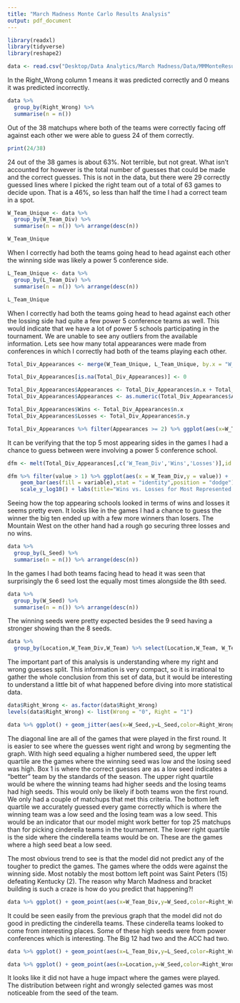 ```yaml
---
title: "March Madness Monte Carlo Results Analysis"
output: pdf_document
---
```


```r
library(readxl)
library(tidyverse)
library(reshape2)
```

```r
data <- read.csv("Desktop/Data Analytics/March Madness/Data/MMMonteResults.csv")
```

In the Right_Wrong column 1 means it was predicted correctly and 0 means it was predicted incorrectly.

```r
data %>%
  group_by(Right_Wrong) %>%
  summarise(n = n())
```

Out of the 38 matchups where both of the teams were correctly facing off against each other we were able to guess 24 of them correctly.


```r
print(24/38)
```

24 out of the 38 games is about 63%. Not terrible, but not great. What isn't accounted for however is the total number of guesses that could be made and the correct guesses. This is not in the data, but there were 29 correctly guessed lines where I picked the right team out of a total of 63 games to decide upon. That is a 46%, so less than half the time I had a correct team in a spot.

```r
W_Team_Unique <- data %>%
  group_by(W_Team_Div) %>%
  summarise(n = n()) %>% arrange(desc(n))

W_Team_Unique
```

When I correctly had both the teams going head to head against each other the winning side was likely a power 5 conference side.

```r
L_Team_Unique <- data %>%
  group_by(L_Team_Div) %>%
  summarise(n = n()) %>% arrange(desc(n))

L_Team_Unique
```

When I correctly had both the teams going head to head against each other the lossing side had quite a few power 5 conference teams as well. This would indicate that we have a lot of power 5 schools participating in the tournament. We are unable to see any outliers from the available information. Lets see how many total appearances were made from conferences in which I correctly had both of the teams playing each other.

```r
Total_Div_Appearances <- merge(W_Team_Unique, L_Team_Unique, by.x = "W_Team_Div", by.y = "L_Team_Div",all.x = TRUE,all.y = TRUE, sort = TRUE)
```

```r
Total_Div_Appearances[is.na(Total_Div_Appearances)] <- 0
```

```r
Total_Div_Appearances$Appearances <- Total_Div_Appearances$n.x + Total_Div_Appearances$n.y
Total_Div_Appearances$Appearances <- as.numeric(Total_Div_Appearances$Appearances)

Total_Div_Appearances$Wins <- Total_Div_Appearances$n.x
Total_Div_Appearances$Losses <- Total_Div_Appearances$n.y
```

```r
Total_Div_Appearances %>% filter(Appearances >= 2) %>% ggplot(aes(x=W_Team_Div,y=Appearances)) + geom_col(fill="darkblue") + labs(title = "Total Appearances by Conference in Dataset", y = "Number of Appearances", x="Conference") + scale_y_continuous(breaks=c(0,2,4,6,8))
```

It can be verifying that the top 5 most appearing sides in the games I had a chance to guess between were involving a power 5 conference school.

```r
dfm <- melt(Total_Div_Appearances[,c('W_Team_Div','Wins','Losses')],id.vars = 1)

dfm %>% filter(value > 1) %>% ggplot(aes(x = W_Team_Div,y = value)) + 
    geom_bar(aes(fill = variable),stat = "identity",position = "dodge") + 
    scale_y_log10() + labs(title="Wins vs. Losses for Most Represented Conferences", y="Total Games", x="Conference")
```

Seeing how the top appearing schools looked in terms of wins and losses it seems pretty even. It looks like in the games I had a chance to guess the winner the big ten ended up with a few more winners than losers. The Mountain West on the other hand had a rough go securing three losses and no wins.

```r
data %>%
  group_by(L_Seed) %>%
  summarise(n = n()) %>% arrange(desc(n))
```

In the games I had both teams facing head to head it was seen that surprisingly the 6 seed lost the equally most times alongside the 8th seed.

```r
data %>%
  group_by(W_Seed) %>%
  summarise(n = n()) %>% arrange(desc(n))
```

The winning seeds were pretty expected besides the 9 seed having a stronger showing than the 8 seeds.

```r
data %>%
  group_by(Location,W_Team_Div,W_Team) %>% select(Location,W_Team, W_Team_Div, W_Seed, Right_Wrong) %>% arrange(desc(Right_Wrong))
```

The important part of this analysis is understanding where my right and wrong guesses split. This information is very compact, so it is irrational to gather the whole conclusion from this set of data, but it would be interesting to understand a little bit of what happened before diving into more statistical data.

```r
data$Right_Wrong <- as.factor(data$Right_Wrong)
levels(data$Right_Wrong) <- list(Wrong = "0", Right = "1")
```


```r
data %>% ggplot() + geom_jitter(aes(x=W_Seed,y=L_Seed,color=Right_Wrong)) + geom_hline(yintercept = 8) + geom_vline(xintercept = 8)
```

The diagonal line are all of the games that were played in the first round. It is easier to see where the guesses went right and wrong by segmenting the graph. With high seed equaling a higher numbered seed, the upper left quartile are the games where the winning seed was low and the losing seed was high. Box 1 is where the correct guesses are as a low seed indicates a "better" team by the standards of the season. The upper right quartile would be where the winning teams had higher seeds and the losing teams had high seeds. This would only be likely if both teams won the first round. We only had a couple of matchups that met this criteria. The bottom left quartile we accurately guessed every game correctly which is where the winning team was a low seed and the losing team was a low seed. This would be an indicator that our model might work better for top 25 matchups than for picking cinderella teams in the tournament. The lower right quartile is the side where the cinderella teams would be on. These are the games where a high seed beat a low seed.   

The most obvious trend to see is that the model did not predict any of the tougher to predict the games. The games where the odds were against the winning side. Most notably the most bottom left point was Saint Peters (15) defeating Kentucky (2). The reason why March Madness and bracket building is such a craze is how do you predict that happening?!

```r
data %>% ggplot() + geom_point(aes(x=W_Team_Div,y=W_Seed,color=Right_Wrong)) + theme(axis.text.x = element_text(angle = 90, vjust = 0.5, hjust=1)) + geom_hline(yintercept = 8)
```

It could be seen easily from the previous graph that the model did not do good in predicting the cinderella teams. These cinderella teams looked to come from interesting places. Some of these high seeds were from power conferences which is interesting. The Big 12 had two and the ACC had two.

```r
data %>% ggplot() + geom_point(aes(x=L_Team_Div,y=L_Seed,color=Right_Wrong)) + theme(axis.text.x = element_text(angle = 90, vjust = 0.5, hjust=1)) + geom_hline(yintercept = 8)
```

```r
data %>% ggplot() + geom_point(aes(x=Location,y=W_Seed,color=Right_Wrong)) + theme(axis.text.x = element_text(angle = 90, vjust = 0.5, hjust=1)) + geom_hline(yintercept = 8)
```

It looks like it did not have a huge impact where the games were played. The distribution between right and wrongly selected games was most noticeable from the seed of the team.





















